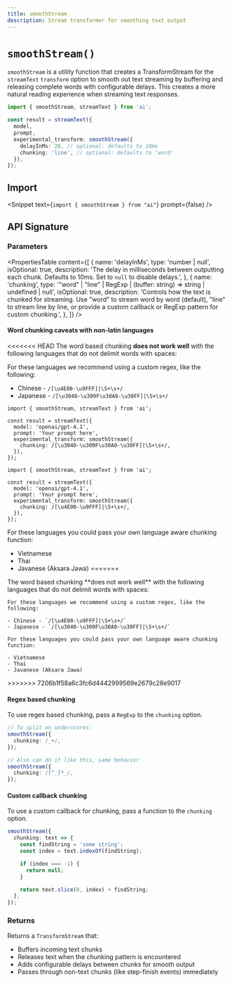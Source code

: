 ```yaml
---
title: smoothStream
description: Stream transformer for smoothing text output
---
```


# `smoothStream()`

`smoothStream` is a utility function that creates a TransformStream
for the `streamText` `transform` option
to smooth out text streaming by buffering and releasing complete words with configurable delays.
This creates a more natural reading experience when streaming text responses.

```ts highlight={"6-9"}
import { smoothStream, streamText } from 'ai';

const result = streamText({
  model,
  prompt,
  experimental_transform: smoothStream({
    delayInMs: 20, // optional: defaults to 10ms
    chunking: 'line', // optional: defaults to 'word'
  }),
});
```

## Import

<Snippet text={`import { smoothStream } from "ai"`} prompt={false} />

## API Signature

### Parameters

<PropertiesTable
  content={[
    {
      name: 'delayInMs',
      type: 'number | null',
      isOptional: true,
      description:
        'The delay in milliseconds between outputting each chunk. Defaults to 10ms. Set to `null` to disable delays.',
    },
    {
      name: 'chunking',
      type: '"word" | "line" | RegExp | (buffer: string) => string | undefined | null',
      isOptional: true,
      description:
        'Controls how the text is chunked for streaming. Use "word" to stream word by word (default), "line" to stream line by line, or provide a custom callback or RegExp pattern for custom chunking.',
    },
  ]}
/>

#### Word chunking caveats with non-latin languages

<<<<<<< HEAD
The word based chunking **does not work well** with the following languages that do not delimit words with spaces:

For these languages we recommend using a custom regex, like the following:

- Chinese - `/[\u4E00-\u9FFF]|\S+\s+/`
- Japanese - `/[\u3040-\u309F\u30A0-\u30FF]|\S+\s+/`

```tsx filename="Japanese example"
import { smoothStream, streamText } from 'ai';

const result = streamText({
  model: 'openai/gpt-4.1',
  prompt: 'Your prompt here',
  experimental_transform: smoothStream({
    chunking: /[\u3040-\u309F\u30A0-\u30FF]|\S+\s+/,
  }),
});
```

```tsx filename="Chinese example"
import { smoothStream, streamText } from 'ai';

const result = streamText({
  model: 'openai/gpt-4.1',
  prompt: 'Your prompt here',
  experimental_transform: smoothStream({
    chunking: /[\u4E00-\u9FFF]|\S+\s+/,
  }),
});
```

For these languages you could pass your own language aware chunking function:

- Vietnamese
- Thai
- Javanese (Aksara Jawa)
=======
<Note>
    The word based chunking **does not work well** with the following languages that do not delimit words with spaces:

    For these languages we recommend using a custom regex, like the following:

    - Chinese - `/[\u4E00-\u9FFF]|\S+\s+/`
    - Japanese - `/[\u3040-\u309F\u30A0-\u30FF]|\S+\s+/`

    For these languages you could pass your own language aware chunking function:

    - Vietnamese
    - Thai
    - Javanese (Aksara Jawa)

</Note>
>>>>>>> 7206b1f58a6c3fc6d4442999569e2679c28e9017

#### Regex based chunking

To use regex based chunking, pass a `RegExp` to the `chunking` option.

```ts
// To split on underscores:
smoothStream({
  chunking: /_+/,
});

// Also can do it like this, same behavior
smoothStream({
  chunking: /[^_]*_/,
});
```

#### Custom callback chunking

To use a custom callback for chunking, pass a function to the `chunking` option.

```ts
smoothStream({
  chunking: text => {
    const findString = 'some string';
    const index = text.indexOf(findString);

    if (index === -1) {
      return null;
    }

    return text.slice(0, index) + findString;
  },
});
```

### Returns

Returns a `TransformStream` that:

- Buffers incoming text chunks
- Releases text when the chunking pattern is encountered
- Adds configurable delays between chunks for smooth output
- Passes through non-text chunks (like step-finish events) immediately
